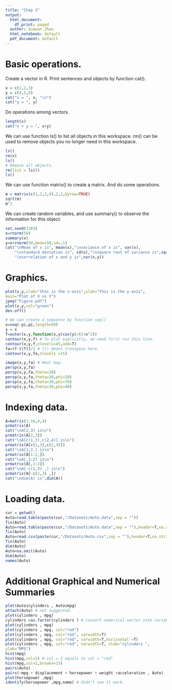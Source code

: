 ---
title: "Chap 2"
output:
  html_document:
    df_print: paged
  author: Xuewan Zhao
  html_notebook: default
  pdf_document: default
---
# Basic operations.
Create a vector in R.
Print sentences and objects by function cat().
```{r}
x = c(1,2,3)
y = c(4,5,6)
cat("x = ", x, "\n")
cat("y = ", y)
```

Do operations among vectors.
```{r}
length(x)
cat("x + y = ", x+y)
```


We can use function ls() to list all objects in this workspace.
rm() can be used to remove objects you no longer need in this workspace.
```{r}
ls()
rm(x)
ls()
# Remove all objects.
rm(list = ls())
ls()
```

We can use function matrix() to create a matrix. And do some operations.
```{r}
m = matrix(c(1,2,3,4),2,2,byrow=TRUE)
sqrt(m)
m^2
```

We can create random variables, and use summary() to observe the information for this object.
```{r}
set.seed(1303)
x=rnorm(50)
summary(x)
y=x+rnorm(50,mean=50,sd=.1)
cat("\nMean of x is", mean(x),"\nvariance of x is", var(x),
    "\nstandard deviation is", sd(x),"\nsquare root of variance is",sqrt(var(x)), 
    "\ncorrelation of x and y is",cor(x,y))
```

# Graphics.
```{r}
plot(x,y,xlab="this is the x-axis",ylab="this is the y-axis",
main="Plot of X vs Y")
jpeg("Figure.pdf")
plot(x,y,col="green")
dev.off()

```

```{r}
# We can create a sequence by function sep()
x=seq(-pi,pi,length=50)
y = x
f=outer(x,y,function(x,y)cos(y)/(1+x^2))
contour(x,y,f) # To plot explicitly, we need first run this line.
contour(x,y,f,nlevels=45,add=T)
fa=(f-t(f))/2 # t() means transpose here.
contour(x,y,fa,nlevels =15)

image(x,y,fa) # Heat map.
persp(x,y,fa)
persp(x,y,fa,theta=30)
persp(x,y,fa,theta=30,phi=20)
persp(x,y,fa,theta=30,phi=70)
persp(x,y,fa,theta=30,phi=40)
```

# Indexing data.
```{r}
A=matrix(1:16,4,4)
prmatrix(A)
cat("\nA[2,3] is\n")
prmatrix(A[2,3])
cat("\nA[c(1,3),c(2,4)] is\n")
prmatrix(A[c(1,3),c(2,4)])
cat("\nA[1:2,] is\n")
prmatrix(A[1:2,])
cat("\nA[,1:2] is\n")
prmatrix(A[,1:2])
cat("\nA[-c(1,3) ,] is\n")
prmatrix(A[-c(1,3) ,])
cat("\ndim(A) is",dim(A))
```

# Loading data.
```{r}
cur = getwd()
Auto=read.table(paste(cur,"/Datasets/Auto.data",sep = ""))
fix(Auto)
Auto=read.table(paste(cur,"/Datasets/Auto.data",sep = ""),header=T,na.strings ="?")
fix(Auto)
Auto=read.csv(paste(cur,"/Datasets/Auto.csv",sep = ""),header=T,na.strings ="?")
fix(Auto)
dim(Auto)
Auto=na.omit(Auto)
dim(Auto)
names(Auto)
```

# Additional Graphical and Numerical Summaries
```{r}
plot(Auto$cylinders , Auto$mpg)
attach(Auto) # not suggested.
plot(cylinders , mpg)
cylinders =as.factor(cylinders ) # convert numerical vector into variable.
plot(cylinders , mpg)
plot(cylinders , mpg, col="red")
plot(cylinders , mpg, col="red", varwidth=T)
plot(cylinders , mpg, col="red", varwidth=T,horizontal =T)
plot(cylinders , mpg, col="red", varwidth=T, xlab="cylinders ",
ylab="MPG")
hist(mpg)
hist(mpg,col=2) # col = 2 equals to col = "red"
hist(mpg,col=2,breaks=15)
pairs(Auto)
pairs(~mpg + displacement + horsepower + weight +acceleration , Auto)
plot(horsepower ,mpg)
identify(horsepower ,mpg,name) # didn't see it work.
```
